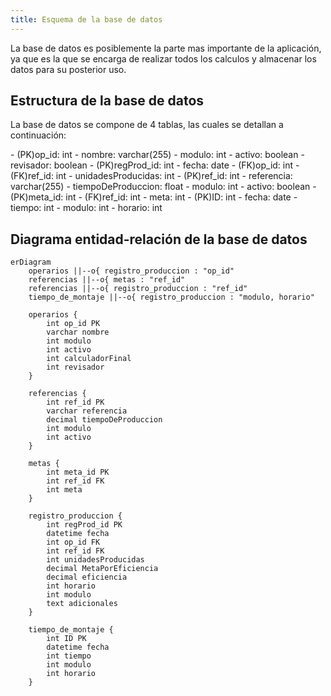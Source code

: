 ```yaml
---
title: Esquema de la base de datos
---
```



La base de datos es posiblemente la parte mas importante de la aplicación, ya que es la que se encarga de realizar todos los calculos y almacenar los datos para su posterior uso.

## Estructura de la base de datos

La base de datos se compone de 4 tablas, las cuales se detallan a continuación:

<CardGrid stagger title="Estructura de la base de datos">
    <Card title="Tabla de operarios">
        - (PK)op_id: int
        - nombre: varchar(255)
        - modulo: int
        - activo: boolean
        - revisador: boolean
    </Card>
    <Card title="Tabla de registros de producción">
        - (PK)regProd_id: int
        - fecha: date
        - (FK)op_id: int
        - (FK)ref_id: int
        - unidadesProducidas: int
    </Card>
    <Card title="Tabla de referencias">
        - (PK)ref_id: int
        - referencia: varchar(255)
        - tiempoDeProduccion: float
        - modulo: int
        - activo: boolean
    </Card>
    <Card title="Tabla de metas">
        - (PK)meta_id: int
        - (FK)ref_id: int
        - meta: int
    </Card>
    <Card title="Tabla de tiempo de montaje">
        - (PK)ID: int
        - fecha: date
        - tiempo: int
        - modulo: int
        - horario: int
    </Card>
</CardGrid>


## Diagrama entidad-relación de la base de datos

```mermaid
erDiagram
    operarios ||--o{ registro_produccion : "op_id"
    referencias ||--o{ metas : "ref_id"
    referencias ||--o{ registro_produccion : "ref_id"
    tiempo_de_montaje ||--o{ registro_produccion : "modulo, horario"

    operarios {
        int op_id PK
        varchar nombre
        int modulo
        int activo
        int calculadorFinal
        int revisador
    }

    referencias {
        int ref_id PK
        varchar referencia
        decimal tiempoDeProduccion
        int modulo
        int activo
    }

    metas {
        int meta_id PK
        int ref_id FK
        int meta
    }

    registro_produccion {
        int regProd_id PK
        datetime fecha
        int op_id FK
        int ref_id FK
        int unidadesProducidas
        decimal MetaPorEficiencia
        decimal eficiencia
        int horario
        int modulo
        text adicionales
    }

    tiempo_de_montaje {
        int ID PK
        datetime fecha
        int tiempo
        int modulo
        int horario
    }
```


